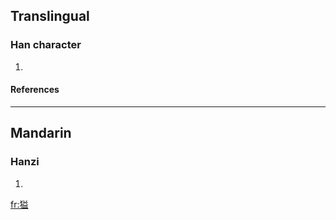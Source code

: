 ==Translingual==
===Han character===
{{Han char|rn=94|rad=犬|as=10|sn=13|four=|canj=大竹廿金廿 (KHTCT)}}
# {{defn|Han|sort=犬10}}
====References====
{{Han ref|kx=0717.111|dkj=20616|hdz=21363.090|uh=7348|ud=29512}}

----
==Mandarin==
===Hanzi===
{{cmn-hanzi|pin=[[yì]] (yi4)|wg=i<sup>4</sup>}}
# {{defn|Mandarin}}

[[fr:獈]]